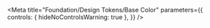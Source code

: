 
<Meta
  title="Foundation/Design Tokens/Base Color"
  parameters={{
    controls: { hideNoControlsWarning: true },
  }}
/>

<BaseColors />
